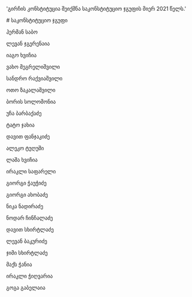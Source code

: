 
  'გირჩის კონსტიტუცია შეიქმნა საკონსტიტუციო ჯგუფის მიერ 2021 წელს.'

<HeroPattern />
# საკონსტიტუციო ჯგუფი

ჰერმან საბო

ლევან ჯგერენაია

იაგო ხვიჩია

ვახო მეგრელიშვილი

სანდრო რაქვიაშვილი

ოთო ზაკალაშვილი

ბორის სოლომონია

უჩა ბარბაქაძე

ტატო ჯახია

დავით ფანჯაკიძე

ალეკო ტუღუში

ლაშა ხვიჩია

ირაკლი საფარელი

გიორგი ჭაუჭიძე

გიორგი ახობაძე

ნიკა ნადირაძე

ნოდარ ჩინჩალაძე

დავით სხირტლაძე

ლევან ბაკურიძე

ჯიმი სხირტლაძე

მაქს ჭანია 

ირაკლი ჭიღვარია

გოგა გაბელაია